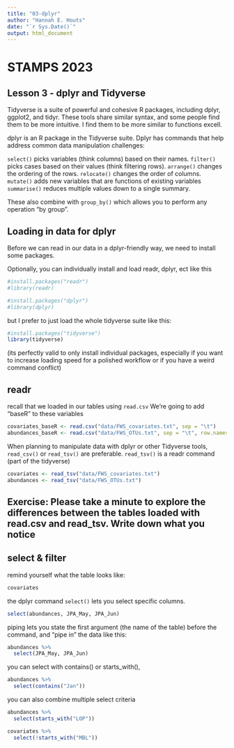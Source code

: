 ```yaml
---
title: "03-dplyr"
author: "Hannah E. Houts"
date: "`r Sys.Date()`"
output: html_document
---
```


# STAMPS 2023
## Lesson 3 - dplyr and Tidyverse

Tidyverse is a suite of powerful and cohesive R packages, including dplyr, ggplot2, and tidyr. These tools share similar syntax, and some people find them to be more intuitive. I find them to be more similar to functions excell.

dplyr is an R package in the Tidyverse suite. Dplyr has commands that help address common data manipulation challenges:

`select()` picks variables (think columns) based on their names.
`filter()` picks cases based on their values (think filtering rows).
`arrange()` changes the ordering of the rows.
`relocate()` changes the order of columns.
`mutate()` adds new variables that are functions of existing variables
`summarise()` reduces multiple values down to a single summary.

These also combine with `group_by()` which allows you to perform any operation “by group”. 


## Loading in data for dplyr
Before we can read in our data in a dplyr-friendly way, we need to install some packages. 

Optionally, you can individually install and load readr, dplyr, ect like this
```r
#install.packages("readr")
#library(readr)

#install.packages("dplyr")
#library(dplyr)
```

but I prefer to just load the whole tidyverse suite like this:
```r
#install.packages("tidyverse")
library(tidyverse)
```

(its perfectly valid to only install individual packages, especially if you want to increase loading speed for a polished workflow or if you have a weird command conflict)

## readr

recall that we loaded in our tables using `read.csv`
We're going to add "baseR" to these variables
```r
covariates_baseR <- read.csv("data/FWS_covariates.txt", sep = "\t")
abundances_baseR <- read.csv("data/FWS_OTUs.txt", sep = "\t", row.names = 1, header = T)
```

When planning to manipulate data with dplyr or other Tidyverse tools, `read_csv()` or `read_tsv()` are preferable. 
`read_tsv()` is a readr command (part of the tidyverse)

```r
covariates <- read_tsv("data/FWS_covariates.txt")
abundances <- read_tsv("data/FWS_OTUs.txt")
```


Exercise: Please take a minute to explore the differences between the tables loaded with read.csv and read_tsv. Write down what you notice
- 


## select & filter

remind yourself what the table looks like:


```r
covariates
```


the dplyr command `select()` lets you select specific columns. 
```r
select(abundances, JPA_May, JPA_Jun)
```


piping lets you state the first argument (the name of the table) before the command, and "pipe in" the data like this:
```r
abundances %>% 
  select(JPA_May, JPA_Jun)
```

you can select with contains() or starts_with(), 

```r
abundances %>% 
  select(contains("Jan"))
```
you can also combine multiple select criteria
```r
abundances %>% 
  select(starts_with("LOP"))
```

```r
covariates %>% 
  select(!starts_with("MBL"))
```

